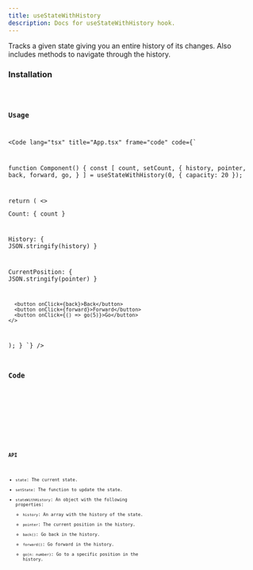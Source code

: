 ```yaml
---
title: useStateWithHistory
description: Docs for useStateWithHistory hook.
---
```



Tracks a given state giving you an entire history of its changes. Also includes methods to navigate through the history.

### Installation
<Code code="npx rabbithook@latest add use-state-with-history" lang="bash" frame={false} />

### Usage
<Code
    lang="tsx"
    title="App.tsx"
    frame="code"
    code={`

function Component() {
  const [
    count,
    setCount,
    {
      history,
      pointer,
      back,
      forward,
      go,
    }
  ] = useStateWithHistory(0, { capacity: 20 });

  return (
    <>
      <p>Count: { count }</p>
      <p>History: { JSON.stringify(history) }</p>
      <p>CurrentPosition: { JSON.stringify(pointer) }</p>

      <button onClick={back}>Back</button>
      <button onClick={forward}>Forward</button>
      <button onClick={() => go(5)}>Go</button>
    </>
  );
}
`}
  />

### Code
<Tabs>
  <TabItem label="Typescript">
    <Code
      lang="ts"
      title="use-state-with-history.ts"
      frame="code"
      code={hookTypescript}
    />
  </TabItem>
  <TabItem label="Javascript">
    <Code
      lang="js"
      title="use-state-with-history.js"
      frame="code"
      code={hookJavascript}
    />
  </TabItem>
</Tabs>

### API
- `state`: The current state.
- `setState`: The function to update the state.
- `stateWithHistory`: An object with the following properties:
  - `history`: An array with the history of the state.
  - `pointer`: The current position in the history.
  - `back()`: Go back in the history.
  - `forward()`: Go forward in the history.
  - `go(n: number)`: Go to a specific position in the history.